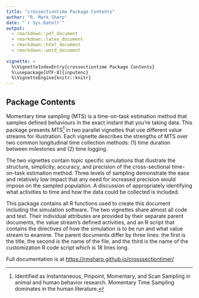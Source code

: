 ```yaml
---
title: "crossectiontime Package Contents"
author: "R. Mark Sharp"
date: "`r Sys.Date()`"
output:
  - rmarkdown::pdf_document
  - rmarkdown::latex_document
  - rmarkdown::html_document
  - rmarkdown::word_document
  
vignette: >
  %\VignetteIndexEntry{crossectiontime Package Contents}
  %\usepackage[UTF-8]{inputenc}
  %\VignetteEngine{knitr::knitr}
---
```


## Package Contents

Momentary time sampling (MTS) is a time-on-task 
estimation method that samples defined behaviours in the exact 
instant that you’re taking data. 
This package presents MTS^[Identified as Instantaneous, Pinpoint, 
Momentary, and Scan Sampling in animal and human behavior research. Momentary
Time Sampling dominates in the human literature.] in two parallel vignettes 
that use different value streams for illustration. 
Each vignette describes the strengths of MTS over two
common longitudinal time collection methods: (1) time duration between 
milestones and (2) time logging.

The two vignettes contain topic specific simulations that illustrate the 
structure, simplicity,
accuracy, and precision of the cross-sectional time-on-task estimation method.
Three levels of sampling demonstrate the ease and relatively low impact that 
any need for increased precision would impose on the sampled population.
A discussion of appropriately identifying what activities to time and how the 
data could be collected is included.

This package contains all R functions used to create this document including
the simulation software. The two vignettes share almost all code and text.
Their individual attributes are provided by their separate parent documents,
the value stream's defined activities, and an R script that contains the 
directives of how the simulation is to be run and what value stream to examine.
The parent documents 
differ by three lines: the first is the title, the second is the name of 
the file, and the third is the name of the customization R code script which
is 18 lines long. 

Full documentation is at 
[https://rmsharp.github.io/crosssectiontimer/](
https://rmsharp.github.io/crosssectiontimer/)
